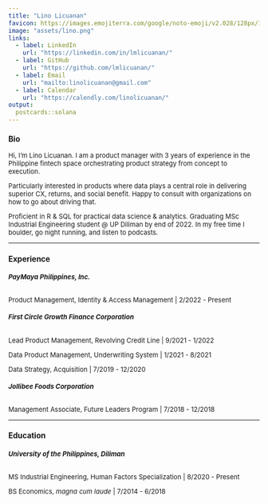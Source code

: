 ```yaml
---
title: "Lino Licuanan"
favicon: https://images.emojiterra.com/google/noto-emoji/v2.028/128px/1f44b.png
image: "assets/lino.png"
links:
  - label: LinkedIn
    url: "https://linkedin.com/in/lmlicuanan/"
  - label: GitHub
    url: "https://github.com/lmlicuanan/"
  - label: Email
    url: "mailto:linolicuanan@gmail.com"
  - label: Calendar
    url: "https://calendly.com/linolicuanan/"
output:
  postcards::solana
---
```


<head>
<!-- Global site tag (gtag.js) - Google Analytics -->
<script async src="https://www.googletagmanager.com/gtag/js?id=G-9MHZYW9421"></script>
<script>
  window.dataLayer = window.dataLayer || [];
  function gtag(){dataLayer.push(arguments);}
  gtag('js', new Date());

  gtag('config', 'G-9MHZYW9421');
</script>
</head>

<font size="2">

### Bio

Hi, I'm Lino Licuanan. I am a product manager with 3 years of experience in the Philippine fintech space orchestrating product strategy from concept to execution.

Particularly interested in products where data plays a central role in delivering superior CX, returns, and social benefit. Happy to consult with organizations on how to go about driving that.

Proficient in R & SQL for practical data science & analytics. Graduating MSc Industrial Engineering student @ UP Diliman by end of 2022. In my free time I boulder, go night running, and listen to podcasts.
 
---

### Experience

###### **PayMaya Philippines, Inc.**

Product Management, Identity & Access Management | 2/2022 - Present

###### **First Circle Growth Finance Corporation**

Lead Product Management, Revolving Credit Line | 9/2021 - 1/2022

Data Product Management, Underwriting System | 1/2021 - 8/2021

Data Strategy, Acquisition | 7/2019 - 12/2020

###### **Jollibee Foods Corporation**

Management Associate, Future Leaders Program | 7/2018 - 12/2018

---

### Education

###### **University of the Philippines, Diliman**

MS Industrial Engineering, Human Factors Specialization | 8/2020 - Present

BS Economics, *magna cum laude* | 7/2014 - 6/2018

</font>